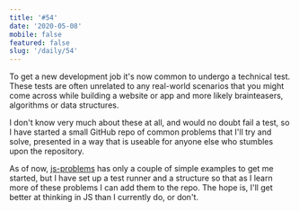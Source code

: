 ```yaml
---
title: '#54'
date: '2020-05-08'
mobile: false
featured: false
slug: '/daily/54'
---
```


To get a new development job it's now common to undergo a technical test. These tests are often unrelated to any real-world scenarios that you might come across while building a website or app and more likely brainteasers, algorithms or data structures.

I don't know very much about these at all, and would no doubt fail a test, so I have started a small GitHub repo of common problems that I'll try and solve, presented in a way that is useable for anyone else who stumbles upon the repository.

As of now, [js-problems](https://github.com/alanshortis/js-problems) has only a couple of simple examples to get me started, but I have set up a test runner and a structure so that as I learn more of these problems I can add them to the repo. The hope is, I'll get better at thinking in JS than I currently do, or don't.

